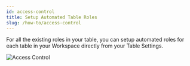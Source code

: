 ```yaml
---
id: access-control
title: Setup Automated Table Roles
slug: /how-to/access-control
---
```



For all the existing roles in your table, you can setup automated roles for each table in your Workspace directly from your Table Settings.

<img src={accessControl1} alt="Access Control" />